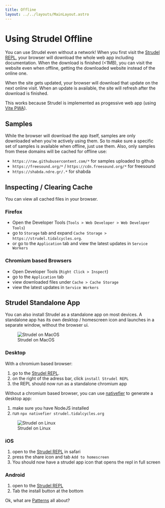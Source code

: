 ```yaml
---
title: Offline
layout: ../../layouts/MainLayout.astro
---
```


# Using Strudel Offline

You can use Strudel even without a network! When you first visit the [Strudel REPL](strudel.tidalcycles.org/),
your browser will download the whole web app including documentation.
When the download is finished (&lt;1MB), you can visit the website even when offline,
getting the downloaded website instead of the online one.

When the site gets updated, your browser will download that update on the next online visit.
When an update is available, the site will refresh after the download is finished.

This works because Strudel is implemented as progessive web app (using [Vite PWA](https://vite-pwa-org.netlify.app/)).

## Samples

While the browser will download the app itself, samples are only downloaded when you're actively using them.
So to make sure a specific set of samples is available when offline, just use them.
Also, only samples from these domains will be cached for offline use:

- `https://raw.githubusercontent.com/*` for samples uploaded to github
- `https://freesound.org/*` / `https://cdn.freesound.org/*` for freesound
- `https://shabda.ndre.gr/.*` for shabda

## Inspecting / Clearing Cache

You can view all cached files in your browser.

### Firefox

- Open the Developer Tools (`Tools > Web Developer > Web Developer Tools`)
- go to `Storage` tab and expand `Cache Storage > https://strudel.tidalcycles.org`.
- or go to the `Application` tab and view the latest updates in `Service Workers`

### Chromium based Browsers

- Open Developer Tools (`Right Click > Inspect`)
- go to the `Application` tab
- view downloaded files under `Cache > Cache Storage`
- view the latest updates in `Service Workers`

## Strudel Standalone App

You can also install Strudel as a standalone app on most devices.
A standalone app has its own desktop / homescreen icon and launches in a separate window,
without the browser ui.

<figure>
    <img src="./pwa/strudel-macos.png"
         alt="Strudel on MacOS"/>
    <figcaption>Strudel on MacOS</figcaption>
</figure>

### Desktop

With a chromium based browser:

1. go to the [Strudel REPL](strudel.tidalcycles.org/).
2. on the right of the adress bar, click `install Strudel REPL`
3. the REPL should now run as a standalone chromium app

Without a chromium based browser, you can use [nativefier](https://github.com/nativefier/nativefier) to generate a desktop app:

1. make sure you have NodeJS installed
2. run `npx nativefier strudel.tidalcycles.org`

<figure>
    <img src="./pwa/strudel-linux.png"
         alt="Strudel on Linux"/>
    <figcaption>Strudel on Linux</figcaption>
</figure>

### iOS

1. open to the [Strudel REPL](strudel.tidalcycles.org/) in safari
2. press the share icon and tab `Add to homescreen`
3. You should now have a strudel app icon that opens the repl in full screen

### Android

1. open to the [Strudel REPL](strudel.tidalcycles.org/)
2. Tab the install button at the bottom

Ok, what are [Patterns](/technical-manual/patterns) all about?
